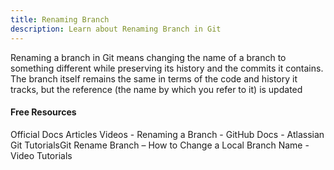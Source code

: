 ```yaml
---
title: Renaming Branch
description: Learn about Renaming Branch in Git
---
```

Renaming a branch in Git means changing the name of a branch to something different while preserving its history and the commits it contains. The branch itself remains the same in terms of the code and history it tracks, but the reference (the name by which you refer to it) is updated

#### Free Resources

<Tabs defaultValue="official">
<TabsList>
<TabsTrigger value="official">Official Docs</TabsTrigger>
<TabsTrigger value="article">Articles</TabsTrigger>
<TabsTrigger value="video">Videos</TabsTrigger>
</TabsList>

<TabsContent value="official">
<Note type="note" title="official">
- <Link href="https://docs.github.com/github/administering-a-repository/renaming-a-branch">Renaming a Branch - GitHub Docs</Link>
</Note>
</TabsContent>
<TabsContent value="article">
<Note type="note" title="article">
- <Link href="https://www.freecodecamp.org/news/git-rename-branch-how-to-change-a-local-branch-name/">Atlassian Git Tutorials</Link>Git Rename Branch – How to Change a Local Branch Name</Link>
</Note>
</TabsContent>
<TabsContent value="video">
<Note type="note" title="video">
- <Link href="https://www.youtube.com/results?search_query=git+renaming-branch+tutorial">Video Tutorials</Link>
</Note>
</TabsContent>
</Tabs>
